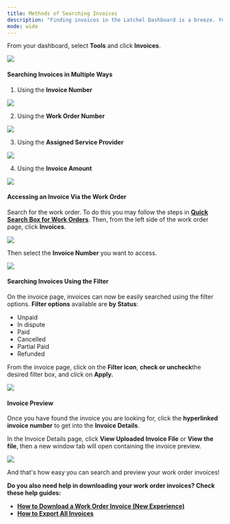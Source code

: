 ---
title: Methods of Searching Invoices
description: "Finding invoices in the Latchel Dashboard is a breeze. You can quickly **search and filter** to locate the exact invoice you need, making your financial management simpler and more efficient!"
mode: wide
---
From your dashboard, select **Tools** and click **Invoices**.

<Frame>
  <img src="/images/rtaImage-246.jpg"/>
</Frame>

#### **Searching Invoices in Multiple Ways**

1.  Using the **Invoice Number**


<Frame>
  <img src="/images/rtaImage-247.jpg"/>
</Frame>

2.  Using the **Work Order Number**


<Frame>
  <img src="/images/rtaImage-248.jpg"/>
</Frame>

3.  Using the **Assigned Service Provider**


<Frame>
  <img src="/images/rtaImage-249.jpg"/>
</Frame>

4.  Using the **Invoice Amount**


<Frame>
  <img src="/images/rtaImage-250.jpg"/>
</Frame>

#### **Accessing an Invoice Via the Work Order**

Search for the work order. To do this you may follow the steps in **[Quick Search Box for Work Orders](/s/topic/0TO5e000000h9wqGAA/Quick-Search-Box-for-Work-Orders)**. Then, from the left side of the work order page, click **Invoices**.


<Frame>
  <img src="/images/rtaImage-251.jpg"/>
</Frame>

Then select the **Invoice Number** you want to access.


<Frame>
  <img src="/images/rtaImage-252.jpg"/>
</Frame>

#### **Searching Invoices Using the Filter**

On the invoice page, invoices can now be easily searched using the filter options. **Filter options** available are **by Status**:

* Unpaid
* In dispute
* Paid
* Cancelled
* Partial Paid
* Refunded


From the invoice page, click on the **Filter icon**, **check or uncheck**the desired filter box, and click on **Apply.**


<Frame>
  <img src="/images/rtaImage-253.jpg"/>
</Frame>

#### **Invoice Preview**

Once you have found the invoice you are looking for, click the **hyperlinked invoice number** to get into the **Invoice Details**.

In the Invoice Details page, click **View Uploaded Invoice File** or **View the file**, then a new window tab will open containing the invoice preview.

<Frame>
  <img src="/images/rtaImage-254.jpg"/>
</Frame>

And that's how easy you can search and preview your work order invoices!


**Do you also need help in downloading your work order invoices? Check these help guides:**

* **[How to Download a Work Order Invoice (New Experience)](/s/topic/0TO5e000000h9wqGAA/How-to-Download-a-Work-Order-Invoice-New-Experience)**
* **[How to Export All Invoices](/s/topic/0TO5e000000h9wqGAA/How-to-Export-Your-Invoice-Data-to-a-CSV)**
